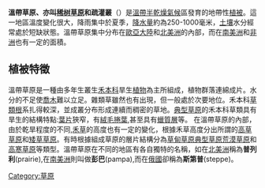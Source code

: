 {{unreferenced|time=2015-04-07T12:52:41+00:00}}
'''溫帶草原、亦叫[[疏林草原|稀树草原]]和疏灌叢'''（{{lang-en|temperate grasslands, savannas, and shrublands}}）是[[溫帶半乾燥氣候|溫帶半乾燥氣候]]區發育的地帶性[[植被|植被]]。這一地區溫度變化很大，降雨集中於夏季，[[降水量|降水量]]約為250-1000毫米，[[土壤|土壤]]水分經常處於短缺狀態。溫帶草原集中分布在[[歐亞大陸|歐亞大陸]]和[[北美洲|北美洲]]的內部，而在[[南美洲|南美洲]]和[[非洲|非洲]]也有一定的面積。

== 植被特徵 ==
溫帶草原是一種由多年生叢生[[禾本科|禾本科]]旱生[[植物|植物]]為主所組成，植物群落連綿成片。水分的不足使[[喬木|喬木]]難以立足。雜類草雖然也有出現，但一般處於次要地位。禾本科[[草類|草類]][[根|根]]系扎得較深，並成叢分布形成連續而稠密的草地。[[典型草原|典型草原]]的禾本科草類具有旱生的結構特點:[[葉片|葉片]]狹窄，有[[絨毛|絨毛]][[捲葉|捲葉]],甚至具有[[蠟質層|蠟質層]]等。 在溫帶草原的內部，由於乾旱程度的不同,[[禾草|禾草]]的高度也有一定的變化，根據禾草高度分出所謂的[[高草草原|高草草原]]和[[矮草草原|矮草草原]]。有時根據組成草原的層片結構分為[[草甸草原|草甸草原]][[典型草原|典型草原]][[荒漠草原|荒漠草原]]和[[高寒草原|高寒草原]]等類型。溫帶草原在不同的地區有各自獨特的名稱，如在[[北美洲|北美洲]]稱為'''普列利'''(prairie),在[[南美洲|南美洲]]則叫做'''彭巴'''(pampa),而在[[俄國|俄國]]卻稱為'''斯第普'''(steppe)。

{{Biome}}
[[Category:草原|Category:草原]]
